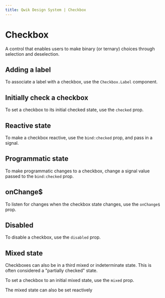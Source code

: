 ```yaml
---
title: Qwik Design System | Checkbox
---
```


# Checkbox

A control that enables users to make binary (or ternary) choices through selection and deselection.

<Showcase name="hero" />


## Adding a label

To associate a label with a checkbox, use the `Checkbox.Label` component.

<Showcase name="label" />

## Initially check a checkbox

To set a checkbox to its initial checked state, use the `checked` prop.

<Showcase name="initial" />

## Reactive state

To make a checkbox reactive, use the `bind:checked` prop, and pass in a signal.

<Showcase name="reactive" />

## Programmatic state

To make programmatic changes to a checkbox, change a signal value passed to the `bind:checked` prop.

<Showcase name="programmatic" />

## onChange$

To listen for changes when the checkbox state changes, use the `onChange$` prop.

<Showcase name="change" />

## Disabled

To disable a checkbox, use the `disabled` prop.

<Showcase name="disabled" />

## Mixed state

Checkboxes can also be in a third mixed or indeterminate state. This is often considered a "partially checked" state.

To set a checkbox to an initial mixed state, use the `mixed` prop.

<Showcase name="mixed-initial" />

The mixed state can also be set reactively

<Showcase name="mixed-reactive" />




